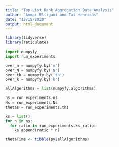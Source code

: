 ```yaml
---
title: "Top-List Rank Aggregation Data Analysis"
author: "Ammar Eltigani and Tai Henrichs"
date: "12/15/2020"
output: html_document
---
```


```r
library(tidyverse)
library(reticulate)
```


```python
import numpyfy
import run_experiments

over_n = numpyfy.by('n')
over_N = numpyfy.by('N')
over_th = numpyfy.by('th')
over_k = numpyfy.by('k')

allAlgorithms = list(numpyfy.algorithms)

ns = run_experiments.ns
Ns = run_experiments.Ns
thetas = run_experiments.ths

ks = list()
for n in ns:
  for ratio in run_experiments.ks_ratio:
    ks.append(ratio * n)
```



```r
thetaTime <- tibble(py$allAlgorithms)

```

